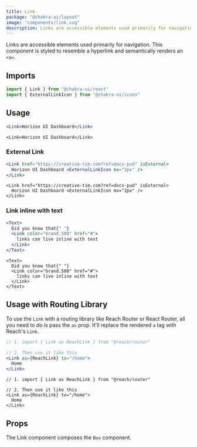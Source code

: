 ```yaml
---
title: Link
package: "@chakra-ui/layout"
image: "components/link.svg"
description: Links are accessible elements used primarily for navigation
---
```


Links are accessible elements used primarily for navigation. This component is
styled to resemble a hyperlink and semantically renders an `<a>`.

## Imports

```js
import { Link } from "@chakra-ui/react"
import { ExternalLinkIcon } from "@chakra-ui/icons"
```

## Usage

```jsx
<Link>Horizon UI Dashboard</Link>
```

```tsx
<Link>Horizon UI Dashboard</Link>
```

### External Link

```jsx
<Link href="https://creative-tim.com?ref=docs-pud" isExternal>
  Horizon UI Dashboard <ExternalLinkIcon mx="2px" />
</Link>
```

```tsx
<Link href="https://creative-tim.com?ref=docs-pud" isExternal>
  Horizon UI Dashboard <ExternalLinkIcon mx="2px" />
</Link>
```

### Link inline with text

```jsx
<Text>
  Did you know that{" "}
  <Link color="brand.500" href="#">
    links can live inline with text
  </Link>
</Text>
```

```tsx
<Text>
  Did you know that{" "}
  <Link color="brand.500" href="#">
    links can live inline with text
  </Link>
</Text>
```

## Usage with Routing Library

To use the `Link` with a routing library like Reach Router or React Router, all
you need to do is pass the `as` prop. It'll replace the rendered `a` tag with
Reach's `Link`.

```jsx live=false
// 1. import { Link as ReachLink } from "@reach/router"

// 2. Then use it like this
<Link as={ReachLink} to="/home">
  Home
</Link>
```

```tsx live=false
// 1. import { Link as ReachLink } from "@reach/router"

// 2. Then use it like this
<Link as={ReachLink} to="/home">
  Home
</Link>
```

## Props

The Link component composes the `Box` component.

<PropsTable of="Link" />
